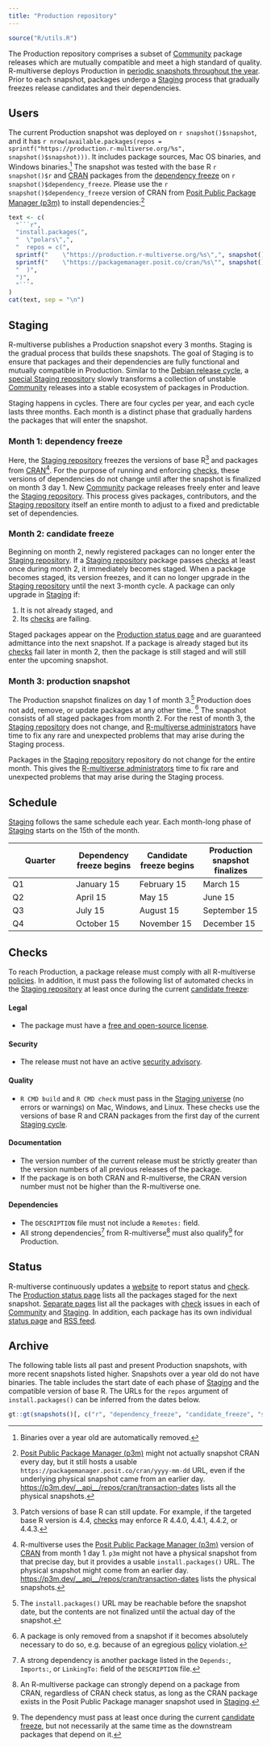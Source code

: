 ```yaml
---
title: "Production repository"
---
```


```r
source("R/utils.R")
```

The Production repository comprises a subset of [Community](community.md) package releases
which are mutually compatible and meet a high standard of quality.
R-multiverse deploys Production in [periodic snapshots throughout the year](#schedule).
Prior to each snapshot, packages undergo a [Staging](#staging) process that gradually freezes release candidates and their dependencies.

## Users

The current Production snapshot was deployed on `r snapshot()$snapshot`, and it has `r nrow(available.packages(repos = sprintf("https://production.r-multiverse.org/%s", snapshot()$snapshot)))`.
It includes package sources, Mac OS binaries, and Windows binaries.^[Binaries over a year old are automatically removed.]
The snapshot was tested with the base R `r snapshot()$r` and [CRAN](https://cran.r-project.org/) packages from the [dependency freeze](#staging) on `r snapshot()$dependency_freeze`.
Please use the `r snapshot()$dependency_freeze` version of CRAN from [Posit Public Package Manager (p3m)](https://packagemanager.posit.co) to install dependencies:^[[Posit Public Package Manager (p3m)](https://packagemanager.posit.co) might not actually snapshot CRAN every day, but it still hosts a usable `https://packagemanager.posit.co/cran/yyyy-mm-dd` URL, even if the underlying physical snapshot came from an earlier day. <https://p3m.dev/__api__/repos/cran/transaction-dates> lists all the physical snapshots.]

```r
text <- c(
  "```r",
  "install.packages(",
  "  \"polars\",",
  "  repos = c(",
  sprintf("    \"https://production.r-multiverse.org/%s\",", snapshot()$snapshot),
  sprintf("    \"https://packagemanager.posit.co/cran/%s\"", snapshot()$dependency_freeze),
  "  )",
  ")",
  "```"
)
cat(text, sep = "\n")
```

## Staging

R-multiverse publishes a Production snapshot every 3 months.
Staging is the gradual process that builds these snapshots.
The goal of Staging is to ensure that packages and their dependencies are fully functional and mutually compatible in Production.
Similar to the [Debian release cycle](https://release.debian.org), a [special Staging repository](https://staging.r-multiverse.org) slowly transforms a collection of unstable [Community](community.md) releases into a stable ecosystem of packages in Production.

Staging happens in cycles.
There are four cycles per year, and each cycle lasts three months.
Each month is a distinct phase that gradually hardens the packages that will enter the snapshot.

### Month 1: dependency freeze

Here, the [Staging repository](https://staging.r-multiverse.org) freezes the versions of base R^[Patch versions of base R can still update. For example, if the targeted base R version is 4.4, [checks](#checks) may enforce R 4.4.0, 4.4.1, 4.4.2, or 4.4.3.] and packages from [CRAN](https://cran.r-project.org)^[R-multiverse uses the [Posit Public Package Manager (p3m)](https://packagemanager.posit.co/) version of [CRAN](https://cran.r-project.org) from month 1 day 1. `p3m` might not have a physical snapshot from that precise day, but it provides a usable `install.packages()` URL. The physical snapshot might come from an earlier day. <https://p3m.dev/__api__/repos/cran/transaction-dates> lists the physical snapshots.].
For the purpose of running and enforcing [checks](#checks), these versions of dependencies do not change until after the snapshot is finalized on month 3 day 1.
New [Community](community.md) package releases freely enter and leave the [Staging repository](https://staging.r-multiverse.org).
This process gives packages, contributors, and the [Staging repository](https://staging.r-multiverse.org) itself an entire month to adjust to a fixed and predictable set of dependencies.

### Month 2: candidate freeze

Beginning on month 2, newly registered packages can no longer enter the [Staging repository](https://staging.r-multiverse.org).
If a [Staging repository](https://staging.r-multiverse.org) package passes [checks](#checks) at least once during month 2, it immediately becomes staged.
When a package becomes staged, its version freezes, and it can no longer upgrade in the [Staging repository](https://staging.r-multiverse.org) until the next 3-month cycle.
A package can only upgrade in [Staging](https://staging.r-multiverse.org) if:

1. It is not already staged, and
2. Its [checks](#checks) are failing.

Staged packages appear on the [Production status page](https://r-multiverse.org/status/production.html) and are guaranteed admittance into the next snapshot.
If a package is already staged but its [checks](#checks) fail later in month 2, then the package is still staged and will still enter the upcoming snapshot.

### Month 3: production snapshot

The Production snapshot finalizes on day 1 of month 3.^[The `install.packages()` URL may be reachable before the snapshot date, but the contents are not finalized until the actual day of the snapshot.]
Production does not add, remove, or update packages at any other time.
^[A package is only removed from a snapshot if it becomes absolutely necessary to do so,
e.g. because of an egregious [policy](policies.md) violation.]
The snapshot consists of all staged packages from month 2.
For the rest of month 3, the [Staging repository](https://staging.r-multiverse.org) does not change, and [R-multiverse administrators](team.md#administrators) have time to fix any rare and unexpected problems that may arise during the Staging process.

Packages in the [Staging repository](https://staging.r-multiverse.org) repository do not change for the entire month.
This gives the [R-multiverse administrators](team.md#administrators) time to fix rare and unexpected problems that may arise during the Staging process.

## Schedule

[Staging](#staging) follows the same schedule each year.
Each month-long phase of [Staging](#staging) starts on the 15th of the month.

| Quarter | Dependency freeze begins | Candidate freeze begins | Production snapshot finalizes |
|---|---|---|---|
| Q1 | January 15 | February 15 | March 15 |
| Q2 | April 15 | May 15 | June 15 |
| Q3 | July 15 | August 15 | September 15 |
| Q4 | October 15 | November 15 | December 15 |

## Checks

To reach Production, a package release must comply with all R-multiverse [policies](policies.md).
In addition, it must pass the following list of automated checks in the [Staging repository](#staging) at least once during the current [candidate freeze](#candidate-freeze):

#### Legal

* The package must have a [free and open-source license](https://en.wikipedia.org/wiki/Free_and_open-source_software).

#### Security

* The release must not have an active [security advisory](https://github.com/RConsortium/r-advisory-database).

#### Quality

* `R CMD build` and `R CMD check` must pass in the [Staging universe](https://staging.r-multiverse.org) (no errors or warnings) on Mac, Windows, and Linux. These checks use the versions of base R and CRAN packages from the first day of the current [Staging cycle](production.qmd#staging).

#### Documentation

* The version number of the current release must be strictly greater than the version numbers of all previous releases of the package.
* If the package is on both CRAN and R-multiverse, the CRAN version number must not be higher than the R-multiverse one. 

#### Dependencies

* The `DESCRIPTION` file must not include a `Remotes:` field.
* All strong dependencies^[A strong dependency is another package listed in the `Depends:`, `Imports:`, or `LinkingTo:` field of the `DESCRIPTION` file.] from R-multiverse^[An R-multiverse package can strongly depend on a package from CRAN, regardless of CRAN check status, as long as the CRAN package exists in the Posit Public Package manager snapshot used in [Staging](#staging).] must also qualify^[The dependency must pass at least once during the current [candidate freeze](#candidate-freeze), but not necessarily at the same time as the downstream packages that depend on it.] for Production.

## Status

R-multiverse continuously updates a [website](https://r-multiverse.org/status/index.html) to report status and [check](#checks).
The [Production status page](https://r-multiverse.org/status/production.html) lists all the packages staged for the next snapshot.
[Separate pages](https://r-multiverse.org/status/staging.html) list all the packages with [check](#checks) issues in each of [Community](community.md) and [Staging](#staging).
In addition, each package has its own individual [status page](https://r-multiverse.org/status/staging/polars.html) and [RSS feed](https://r-multiverse.org/status/staging/polars.xml).

## Archive

The following table lists all past and present Production snapshots, with more recent snapshots listed higher.
Snapshots over a year old do not have binaries.
The table includes the start date of each phase of [Staging](#staging) and the compatible version of base R.
The URLs for the `repos` argument of `install.packages()` can be inferred from the dates below.

```r
gt::gt(snapshots()[, c("r", "dependency_freeze", "candidate_freeze", "snapshot")])
```
